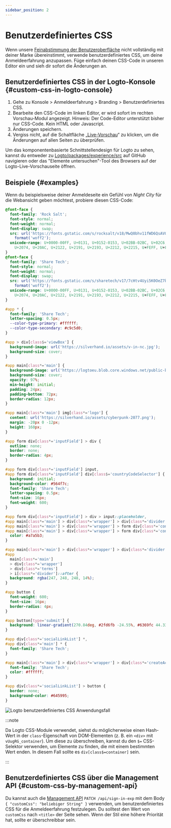 ```yaml
---
sidebar_position: 2
---
```


# Benutzerdefiniertes CSS

Wenn unsere [Feinabstimmung der Benutzeroberfläche](/customization/match-your-brand) nicht vollständig mit deiner Marke übereinstimmt, verwende benutzerdefiniertes CSS, um deine Anmeldeerfahrung anzupassen. Füge einfach deinen CSS-Code in unseren Editor ein und sieh dir sofort die Änderungen an.

## Benutzerdefiniertes CSS in der Logto-Konsole \{#custom-css-in-logto-console}

1. Gehe zu <CloudLink to="/sign-in-experience/branding">Konsole > Anmeldeerfahrung > Branding > Benutzerdefiniertes CSS</CloudLink>.
2. Bearbeite den CSS-Code im linken Editor, er wird sofort im rechten Vorschau-Modul angezeigt. Hinweis: Der Code-Editor unterstützt bisher nur CSS-Code. Kein HTML oder Javascript.
3. Änderungen speichern.
4. Vergiss nicht, auf die Schaltfläche „[Live-Vorschau](/customization/live-preview)“ zu klicken, um die Änderungen auf allen Seiten zu überprüfen.

Um das komponentenbasierte Schnittstellendesign für Logto zu sehen, kannst du entweder zu [Logto/packages/experience/src](https://github.com/logto-io/logto/tree/master/packages/experience/src) auf GitHub navigieren oder das "Elemente untersuchen"-Tool des Browsers auf der Logto-Live-Vorschauseite öffnen.

## Beispiele \{#examples}

Wenn du beispielsweise deiner Anmeldeseite ein Gefühl von _Night City_ für die Webansicht geben möchtest, probiere diesen CSS-Code:

```css
@font-face {
  font-family: 'Rock Salt';
  font-style: normal;
  font-weight: normal;
  font-display: swap;
  src: url('https://fonts.gstatic.com/s/rocksalt/v18/MwQ0bhv11fWD6QsAVOZrt0M6p7NGrQ.woff2')
    format('woff2');
  unicode-range: U+0000-00FF, U+0131, U+0152-0153, U+02BB-02BC, U+02C6, U+02DA, U+02DC, U+2000-206F,
    U+2074, U+20AC, U+2122, U+2191, U+2193, U+2212, U+2215, U+FEFF, U+FFFD;
}
@font-face {
  font-family: 'Share Tech';
  font-style: normal;
  font-weight: normal;
  font-display: swap;
  src: url('https://fonts.gstatic.com/s/sharetech/v17/7cHtv4Uyi5K0OeZ7bohU8H0JmBUhfrE.woff2')
    format('woff2');
  unicode-range: U+0000-00FF, U+0131, U+0152-0153, U+02BB-02BC, U+02C6, U+02DA, U+02DC, U+2000-206F,
    U+2074, U+20AC, U+2122, U+2191, U+2193, U+2212, U+2215, U+FEFF, U+FFFD;
}

#app * {
  font-family: 'Share Tech';
  letter-spacing: 0.5px;
  --color-type-primary: #ffffff;
  --color-type-secondary: #c9c5d0;
}

#app > div[class$='viewBox'] {
  background-image: url('https://silverhand.io/assets/v-in-nc.jpg');
  background-size: cover;
}

#app main[class*='main'] {
  background-image: url('https://logtoeu.blob.core.windows.net/public-blobs/g3cp4y/m-g3cp4y/2024/01/02/w9j0x57g/gentle-universe.png');
  background-size: cover;
  opacity: 97%;
  min-height: initial;
  padding: 24px;
  padding-bottom: 72px;
  border-radius: 12px;
}

#app main[class*='main'] img[class*='logo'] {
  content: url('https://silverhand.io/assets/cyberpunk-2077.png');
  margin: -20px 0 -12px;
  height: 160px;
}

#app form div[class*='inputField'] > div {
  outline: none;
  border: none;
  border-radius: 4px;
}

#app form div[class*='inputField'] input,
#app form div[class*='inputField'] div[class$='countryCodeSelector'] {
  background: initial;
  background-color: #564f7c;
  font-family: 'Share Tech';
  letter-spacing: 0.5px;
  font-size: 16px;
  font-weight: 600;
}

#app form div[class*='inputField'] > div > input::placeholder,
#app main[class*='main'] > div[class*='wrapper'] > div[class*='divider'],
#app main[class*='main'] > div[class*='wrapper'] > form div[class*='content'],
#app main[class*='main'] > div[class*='wrapper'] > form div[class*='content'] > span {
  color: #a7a5b3;
}

#app main[class*='main'] > div[class*='wrapper'] > div[class*='divider'] > i[class*='line'],
#app
  main[class*='main']
  > div[class*='wrapper']
  > div[class*='terms']
  > i[class*='divider']::after {
  background: rgba(247, 248, 248, 14%);
}

#app button {
  font-weight: 600;
  font-size: 16px;
  border-radius: 4px;
}

#app button[type='submit'] {
  background: linear-gradient(270.84deg, #2fd6fb -24.55%, #6369fc 44.33%, #a741eb 119.2%), #5d34f2;
}

#app div[class*='socialLinkList'] *,
#app div[class*='main'] * {
  font-family: 'Share Tech';
}

#app main[class*='main'] > div[class*='wrapper'] > div[class*='createAccount'] {
  font-family: 'Share Tech';
  color: #ffffff;
}

#app div[class*='socialLinkList'] > button {
  border: none;
  background-color: #645995;
}
```

<img
  src="/img/assets/logto-custom-css-use-case.png"
  alt="Logto benutzerdefiniertes CSS Anwendungsfall"
/>

:::note

Da Logto CSS-Module verwendet, siehst du möglicherweise einen Hash-Wert in der `class`-Eigenschaft von DOM-Elementen (z. B. ein `<div>` mit `vUugRG_container`). Um diese zu überschreiben, kannst du den `$=` CSS-Selektor verwenden, um Elemente zu finden, die mit einem bestimmten Wert enden. In diesem Fall sollte es `div[class$=container]` sein.

:::

## Benutzerdefiniertes CSS über die Management API \{#custom-css-by-management-api}

Du kannst auch die [Management API](https://openapi.logto.io/operation/operation-uploadcustomuiassets) `PATCH /api/sign-in-exp` mit dem Body `{ "customCss": "beliebiger String" }` verwenden, um benutzerdefiniertes CSS für die Anmeldeerfahrung festzulegen. Du solltest den Wert von `customCss` nach `<title>` der Seite sehen. Wenn der Stil eine höhere Priorität hat, sollte er überschreibbar sein.
